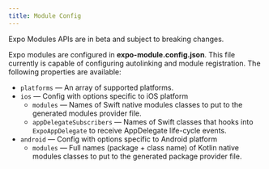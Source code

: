 ```yaml
---
title: Module Config
---
```



<Callout type="warning">Expo Modules APIs are in beta and subject to breaking changes.</Callout>
<br />

Expo modules are configured in **expo-module.config.json**. This file currently is capable of configuring autolinking and module registration. The following properties are available:

- `platforms` — An array of supported platforms.
- `ios` — Config with options specific to iOS platform
  - `modules` — Names of Swift native modules classes to put to the generated modules provider file.
  - `appDelegateSubscribers` — Names of Swift classes that hooks into `ExpoAppDelegate` to receive AppDelegate life-cycle events.
- `android` — Config with options specific to Android platform
  - `modules` — Full names (package + class name) of Kotlin native modules classes to put to the generated package provider file.
